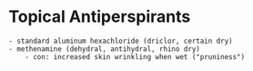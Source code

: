 # Topical Antiperspirants {#topical}

	- standard aluminum hexachloride (driclor, certain dry)
	- methenamine (dehydral, antihydral, rhino dry)
		- con: increased skin wrinkling when wet ("pruniness") 
